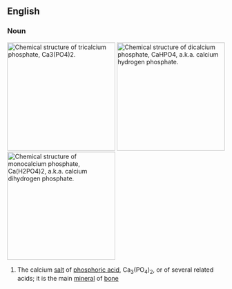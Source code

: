 {{also|Calciumphosphate}}
==English==
{{wikipedia}}
===Noun===
{{en-noun}}
[[Image:Tricalcium phosphate.svg|thumb|right|250px|Chemical structure of tri'''calcium phosphate''', Ca<sub>3</sub>(PO<sub>4</sub>)<sub>2</sub>.]]
[[Image:Dicalcium phosphate.svg|thumb|right|250px|Chemical structure of di'''calcium phosphate''', CaHPO<sub>4</sub>, a.k.a. calcium hydrogen phosphate.]]
[[Image:Calcium dihydrogen phosphate.png|thumb|right|250px|Chemical structure of mono'''calcium phosphate''', Ca(H<sub>2</sub>PO<sub>4</sub>)<sub>2</sub>, a.k.a. calcium dihydrogen phosphate.]]

# {{lb|en|inorganic compound}} The calcium [[salt]] of [[phosphoric acid]], Ca<sub>3</sub>(PO<sub>4</sub>)<sub>2</sub>, or of several related acids; it is the main [[mineral]] of [[bone]]